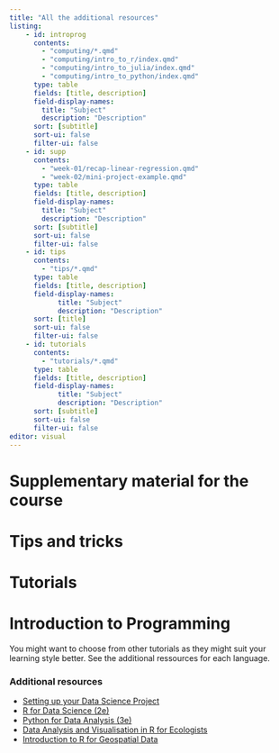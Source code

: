 ```yaml
---
title: "All the additional resources"
listing: 
    - id: introprog
      contents:
        - "computing/*.qmd"
        - "computing/intro_to_r/index.qmd"
        - "computing/intro_to_julia/index.qmd"
        - "computing/intro_to_python/index.qmd"
      type: table
      fields: [title, description]
      field-display-names:
        title: "Subject"
        description: "Description"
      sort: [subtitle]
      sort-ui: false
      filter-ui: false
    - id: supp
      contents:
        - "week-01/recap-linear-regression.qmd"
        - "week-02/mini-project-example.qmd"
      type: table
      fields: [title, description]
      field-display-names:
        title: "Subject"
        description: "Description"
      sort: [subtitle]
      sort-ui: false
      filter-ui: false
    - id: tips
      contents:
        - "tips/*.qmd"
      type: table
      fields: [title, description]
      field-display-names:
            title: "Subject"
            description: "Description"
      sort: [title]
      sort-ui: false
      filter-ui: false
    - id: tutorials
      contents:
        - "tutorials/*.qmd"
      type: table
      fields: [title, description]
      field-display-names:
            title: "Subject"
            description: "Description"
      sort: [subtitle]
      sort-ui: false
      filter-ui: false
editor: visual
---
```



# Supplementary material for the course

::: {#supp}
:::

# Tips and tricks

::: {#tips}
:::

# Tutorials

::: {#tutorials}
:::


# Introduction to Programming

::: {.callout-note}
You might want to choose from other tutorials as they might suit your learning style better. See the additional ressources for each language.
:::

::: {#introprog}
:::



### Additional resources 

 - [Setting up your Data Science Project](https://vdsbook.com/03-code_reproducibility)
 - [R for Data Science (2e)](https://r4ds.hadley.nz/)
 - [Python for Data Analysis (3e)](https://wesmckinney.com/book/)
 - [Data Analysis and Visualisation in R for Ecologists](https://datacarpentry.org/R-ecology-lesson/instructor/aio.html)
 - [Introduction to R for Geospatial Data](https://datacarpentry.org/r-intro-geospatial/index.html)


